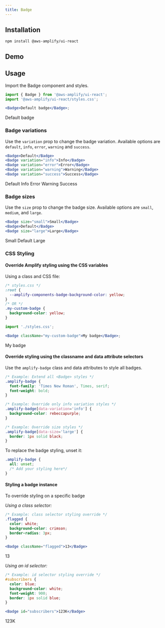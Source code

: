```yaml
---
title: Badge
---
```



## Installation

```
npm install @aws-amplify/ui-react
```

## Demo

<BadgeDemo />

## Usage

Import the Badge component and styles.

```jsx
import { Badge } from '@aws-amplify/ui-react';
import '@aws-amplify/ui-react/styles.css';

<Badge>Default badge</Badge>;
```

<Badge>Default badge</Badge>

### Badge variations

Use the `variation` prop to change the badge variation. Available options are `default`, `info`, `error`, `warning` and `success`.

```jsx
<Badge>Default</Badge>
<Badge variation="info">Info</Badge>
<Badge variation="error">Error</Badge>
<Badge variation="warning">Warning</Badge>
<Badge variation="success">Success</Badge>
```

<Badge>Default</Badge>
<Badge variation="info">Info</Badge>
<Badge variation="error">Error</Badge>
<Badge variation="warning">Warning</Badge>
<Badge variation="success">Success</Badge>

### Badge sizes

Use the `size` prop to change the badge size. Available options are `small`, `medium`, and `large`.

```jsx
<Badge size="small">Small</Badge>
<Badge>Default</Badge>
<Badge size="large">Large</Badge>
```

<Badge size="small">Small</Badge>
<Badge>Default</Badge>
<Badge size="large">Large</Badge>

### CSS Styling

#### Override Amplify styling using the CSS variables

Using a class and CSS file:

```css
/* styles.css */
:root {
  --amplify-components-badge-background-color: yellow;
}
/* OR */
.my-custom-badge {
  background-color: yellow;
}
```

```jsx
import './styles.css';

<Badge className="my-custom-badge">My badge</Badge>;
```

<Badge className="my-custom-badge">My badge</Badge>

#### Override styling using the classname and data attribute selectors

Use the `amplify-badge` class and data attributes to style all badges.

```css
/* Example: Extend all <Badge> styles */
.amplify-badge {
  font-family: 'Times New Roman', Times, serif;
  font-weight: bold;
}

/* Example: Override only info variation styles */
.amplify-badge[data-variation='info'] {
  background-color: rebeccapurple;
}

/* Example: Override size styles */
.amplify-badge[data-size='large'] {
  border: 1px solid black;
}
```

To replace the badge styling, unset it:

```css
.amplify-badge {
  all: unset;
  /* Add your styling here*/
}
```

#### Styling a badge instance

To override styling on a specific badge

_Using a class selector:_

```css
/* Example: class selector styling override */
.flagged {
  color: white;
  background-color: crimson;
  border-radius: 3px;
}
```

```jsx
<Badge className="flagged">13</Badge>
```

<Badge className="flagged">13</Badge>

_Using an id selector:_

```css
/* Example: id selector styling override */
#subscribers {
  color: blue;
  background-color: white;
  font-weight: 900;
  border: 1px solid blue;
}
```

```jsx
<Badge id="subscribers">123K</Badge>
```

<Badge id="subscribers">123K</Badge>
